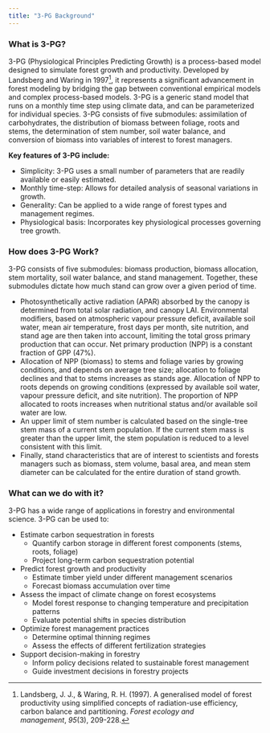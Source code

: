 ```yaml
---
title: "3-PG Background"
---
```


###  <i class="fa-solid fa-question"></i> What is 3-PG?

3-PG (Physiological Principles Predicting Growth) is a process-based model designed to simulate forest growth and productivity. Developed by Landsberg and Waring in 1997[^1], it represents a significant advancement in forest modeling by bridging the gap between conventional empirical models and complex process-based models. 3-PG is a generic stand model that runs on a monthly time step using climate data, and can be parameterized for individual species. 3-PG consists of five submodules: assimilation of carbohydrates, the distribution of biomass between foliage, roots and stems, the determination of stem number, soil water balance, and conversion of biomass into variables of interest to forest managers.

[^1]: Landsberg, J. J., & Waring, R. H. (1997). A generalised model of forest productivity using simplified concepts of radiation-use efficiency, carbon balance and partitioning. *Forest ecology and management*, *95*(3), 209-228.

**Key features of 3-PG include:**

-   Simplicity: 3-PG uses a small number of parameters that are readily available or easily estimated.
-   Monthly time-step: Allows for detailed analysis of seasonal variations in growth.
-   Generality: Can be applied to a wide range of forest types and management regimes.
-   Physiological basis: Incorporates key physiological processes governing tree growth.

### <i class="fa-solid fa-question"></i> How does 3-PG Work?

3-PG consists of five submodules: biomass production, biomass allocation, stem mortality, soil water balance, and stand management. Together, these submodules dictate how much stand can grow over a given period of time.

-   Photosynthetically active radiation (APAR) absorbed by the canopy is determined from total solar radiation, and canopy LAI. Environmental modifiers, based on atmospheric vapour pressure deficit, available soil water, mean air temperature, frost days per month, site nutrition, and stand age are then taken into account, limiting the total gross primary production that can occur. Net primary production (NPP) is a constant fraction of GPP (47%).
-   Allocation of NPP (biomass) to stems and foliage varies by growing conditions, and depends on average tree size; allocation to foliage declines and that to stems increases as stands age. Allocation of NPP to roots depends on growing conditions (expressed by available soil water, vapour pressure deficit, and site nutrition). The proportion of NPP allocated to roots increases when nutritional status and/or available soil water are low.
-   An upper limit of stem number is calculated based on the single-tree stem mass of a current stem population. If the current stem mass is greater than the upper limit, the stem population is reduced to a level consistent with this limit.
-   Finally, stand characteristics that are of interest to scientists and forests managers such as biomass, stem volume, basal area, and mean stem diameter can be calculated for the entire duration of stand growth.

### <i class="fa-solid fa-question"></i> What can we do with it?

3-PG has a wide range of applications in forestry and environmental science. 3-PG can be used to:

-   Estimate carbon sequestration in forests
    -   Quantify carbon storage in different forest components (stems, roots, foliage)
    -   Project long-term carbon sequestration potential
-   Predict forest growth and productivity
    -   Estimate timber yield under different management scenarios
    -   Forecast biomass accumulation over time
-   Assess the impact of climate change on forest ecosystems
    -   Model forest response to changing temperature and precipitation patterns
    -   Evaluate potential shifts in species distribution
-   Optimize forest management practices
    -   Determine optimal thinning regimes
    -   Assess the effects of different fertilization strategies
-   Support decision-making in forestry
    -   Inform policy decisions related to sustainable forest management
    -   Guide investment decisions in forestry projects
